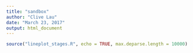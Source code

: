 ```yaml
---
title: "sandbox"
author: "Clive Lau"
date: "March 23, 2017"
output: html_document
---
```


```r
source("lineplot_stages.R", echo = TRUE, max.deparse.length = 10000)

```